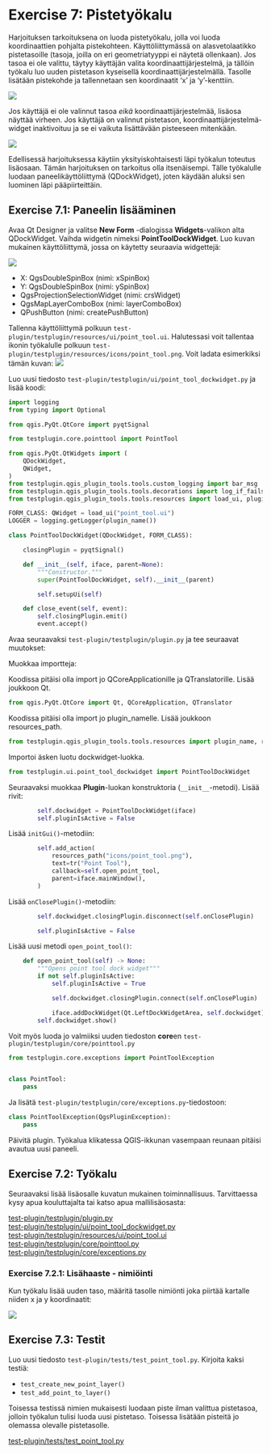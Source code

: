 # Exercise 7: Pistetyökalu

Harjoituksen tarkoituksena on luoda pistetyökalu, jolla voi luoda koordinaattien
pohjalta pistekohteen. Käyttöliittymässä on alasvetolaatikko pistetasoille
(tasoja, joilla on eri geometriatyyppi ei näytetä ollenkaan).
Jos tasoa ei ole valittu, täytyy käyttäjän valita koordinaattijärjestelmä, ja
tällöin työkalu luo uuden pistetason kyseisellä koordinaattijärjestelmällä.
Tasolle lisätään pistekohde ja tallennetaan sen koordinaatit 'x' ja 'y'-kenttiin.

![](img/exercise_7/image1.gif)

Jos käyttäjä ei ole valinnut tasoa _eikä_ koordinaattijärjestelmää, lisäosa
näyttää virheen. Jos käyttäjä on valinnut pistetason, koordinaattijärjestelmä-widget
inaktivoituu ja se ei vaikuta lisättävään pisteeseen mitenkään.

![](img/exercise_7/image2.gif)

Edellisessä harjoituksessa käytiin yksityiskohtaisesti läpi
työkalun toteutus lisäosaan. Tämän harjoituksen on tarkoitus
olla itsenäisempi. Tälle työkalulle luodaan paneelikäyttöliittymä
(QDockWidget), joten käydään aluksi sen luominen läpi pääpiirteittäin.

## Exercise 7.1: Paneelin lisääminen

Avaa Qt Designer ja valitse **New Form** -dialogissa **Widgets**-valikon
alta QDockWidget. Vaihda widgetin nimeksi **PointToolDockWidget**.
Luo kuvan mukainen käyttöliittymä, jossa on käytetty seuraavia
widgettejä:

![](img/exercise_7/image3.png)

* X: QgsDoubleSpinBox (nimi: xSpinBox)
* Y: QgsDoubleSpinBox (nimi: ySpinBox)
* QgsProjectionSelectionWidget (nimi: crsWidget)
* QgsMapLayerComboBox (nimi: layerComboBox)
* QPushButton (nimi: createPushButton)

Tallenna käyttöliittymä polkuun `test-plugin/testplugin/resources/ui/point_tool.ui`.
Halutessasi voit tallentaa ikonin työkalulle polkuun `test-plugin/testplugin/resources/icons/point_tool.png`.
Voit ladata esimerkiksi tämän kuvan: ![](img/exercise_7/image4.png)

Luo uusi tiedosto `test-plugin/testplugin/ui/point_tool_dockwidget.py` ja lisää koodi:

::: code-box
```python
import logging
from typing import Optional

from qgis.PyQt.QtCore import pyqtSignal

from testplugin.core.pointtool import PointTool

from qgis.PyQt.QtWidgets import (
    QDockWidget,
    QWidget,
)
from testplugin.qgis_plugin_tools.tools.custom_logging import bar_msg
from testplugin.qgis_plugin_tools.tools.decorations import log_if_fails
from testplugin.qgis_plugin_tools.tools.resources import load_ui, plugin_name

FORM_CLASS: QWidget = load_ui("point_tool.ui")
LOGGER = logging.getLogger(plugin_name())

class PointToolDockWidget(QDockWidget, FORM_CLASS):

    closingPlugin = pyqtSignal()

    def __init__(self, iface, parent=None):
        """Constructor."""
        super(PointToolDockWidget, self).__init__(parent)

        self.setupUi(self)

    def close_event(self, event):
        self.closingPlugin.emit()
        event.accept()
```
:::

Avaa seuraavaksi `test-plugin/testplugin/plugin.py` ja tee seuraavat
muutokset:

Muokkaa importteja:

Koodissa pitäisi olla import jo QCoreApplicationille ja QTranslatorille.
Lisää joukkoon Qt.

::: code-box
```python
from qgis.PyQt.QtCore import Qt, QCoreApplication, QTranslator
```
:::

Koodissa pitäisi olla import jo plugin_namelle.
Lisää joukkoon resources_path.

::: code-box
```python
from testplugin.qgis_plugin_tools.tools.resources import plugin_name, resources_path
```
:::

Importoi äsken luotu dockwidget-luokka.

::: code-box
```python
from testplugin.ui.point_tool_dockwidget import PointToolDockWidget
```
:::

Seuraavaksi muokkaa **Plugin**-luokan konstruktoria (`__init__`-metodi).
Lisää rivit:

::: code-box
```python
        self.dockwidget = PointToolDockWidget(iface)
        self.pluginIsActive = False

```
:::

Lisää `initGui()`-metodiin:

::: code-box
```python
        self.add_action(
            resources_path("icons/point_tool.png"),
            text=tr("Point Tool"),
            callback=self.open_point_tool,
            parent=iface.mainWindow(),
        )
```
:::

Lisää `onClosePlugin()`-metodiin:

::: code-box
```python
        self.dockwidget.closingPlugin.disconnect(self.onClosePlugin)

        self.pluginIsActive = False
```
:::

Lisää uusi metodi `open_point_tool()`:

::: code-box
```python
    def open_point_tool(self) -> None:
        """Opens point tool dock widget"""
        if not self.pluginIsActive:
            self.pluginIsActive = True

            self.dockwidget.closingPlugin.connect(self.onClosePlugin)

            iface.addDockWidget(Qt.LeftDockWidgetArea, self.dockwidget)
        self.dockwidget.show()
```
:::

Voit myös luoda jo valmiiksi uuden tiedoston **core**en
`test-plugin/testplugin/core/pointtool.py`

::: code-box
```python
from testplugin.core.exceptions import PointToolException


class PointTool:
    pass
```
:::

Ja lisätä `test-plugin/testplugin/core/exceptions.py`-tiedostoon:

::: code-box
```python
class PointToolException(QgsPluginException):
    pass
```
:::

Päivitä plugin. Työkalua klikatessa QGIS-ikkunan vasempaan reunaan
pitäisi avautua uusi paneeli.

## Exercise 7.2: Työkalu

Seuraavaksi lisää lisäosalle kuvatun mukainen toiminnallisuus.
Tarvittaessa kysy apua kouluttajalta tai katso apua mallilisäosasta:

[test-plugin/testplugin/plugin.py](https://github.com/GispoCoding/pyqgis-training-sample-plugin/blob/feature-2/sampleplugin/plugin.py)                                                 \
[test-plugin/testplugin/ui/point_tool_dockwidget.py](https://github.com/GispoCoding/pyqgis-training-sample-plugin/blob/feature-2/sampleplugin/ui/point_tool_dockwidget.py)             \
[test-plugin/testplugin/resources/ui/point_tool.ui](https://github.com/GispoCoding/pyqgis-training-sample-plugin/blob/feature-2/sampleplugin/resources/ui/point_tool.ui)               \
[test-plugin/testplugin/core/pointtool.py](https://github.com/GispoCoding/pyqgis-training-sample-plugin/blob/c019b85ed7c7bb66b799f633e139d790f3ab21d0/sampleplugin/core/pointtool.py)  \
[test-plugin/testplugin/core/exceptions.py](https://github.com/GispoCoding/pyqgis-training-sample-plugin/blob/feature-2/sampleplugin/core/exceptions.py)                               \

### Exercise 7.2.1: Lisähaaste - nimiöinti

Kun työkalu lisää uuden taso, määritä tasolle nimiönti joka
piirtää kartalle niiden x ja y koordinaatit:

![](img/exercise_7/image5.png)

## Exercise 7.3: Testit

Luo uusi tiedosto `test-plugin/tests/test_point_tool.py`.
Kirjoita kaksi testiä:

* `test_create_new_point_layer()`
* `test_add_point_to_layer()`

Toisessa testissä nimien mukaisesti luodaan piste ilman valittua
pistetasoa, jolloin työkalun tulisi luoda uusi pistetaso.
Toisessa lisätään pisteitä jo olemassa olevalle pistetasolle.

[test-plugin/tests/test_point_tool.py](https://github.com/GispoCoding/pyqgis-training-sample-plugin/blob/feature-2-tests/tests/test_point_tool.py)

